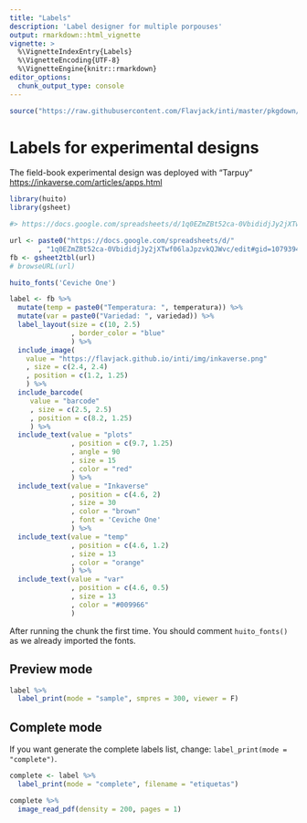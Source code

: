```yaml
---
title: "Labels"
description: 'Label designer for multiple porpouses'
output: rmarkdown::html_vignette
vignette: >
  %\VignetteIndexEntry{Labels}
  %\VignetteEncoding{UTF-8}
  %\VignetteEngine{knitr::rmarkdown}
editor_options: 
  chunk_output_type: console
---
```


```r
source("https://raw.githubusercontent.com/Flavjack/inti/master/pkgdown/favicon/docs.r")
```

# Labels for experimental designs

The field-book experimental design was deployed with "Tarpuy" <https://inkaverse.com/articles/apps.html>

```r
library(huito)
library(gsheet)

#> https://docs.google.com/spreadsheets/d/1q0EZmZBt52ca-0VbididjJy2jXTwf06laJpzvkQJWvc/edit#gid=107939497

url <- paste0("https://docs.google.com/spreadsheets/d/"
       , "1q0EZmZBt52ca-0VbididjJy2jXTwf06laJpzvkQJWvc/edit#gid=107939497")
fb <- gsheet2tbl(url)
# browseURL(url)

huito_fonts('Ceviche One')

label <- fb %>% 
  mutate(temp = paste0("Temperatura: ", temperatura)) %>% 
  mutate(var = paste0("Variedad: ", variedad)) %>% 
  label_layout(size = c(10, 2.5)
               , border_color = "blue"
               ) %>%
  include_image(
    value = "https://flavjack.github.io/inti/img/inkaverse.png"
    , size = c(2.4, 2.4)
    , position = c(1.2, 1.25)
    ) %>%
  include_barcode(
     value = "barcode"
     , size = c(2.5, 2.5)
     , position = c(8.2, 1.25)
     ) %>%
  include_text(value = "plots"
               , position = c(9.7, 1.25)
               , angle = 90
               , size = 15
               , color = "red"
               ) %>%
  include_text(value = "Inkaverse"
               , position = c(4.6, 2)
               , size = 30
               , color = "brown"
               , font = 'Ceviche One'
               ) %>%
  include_text(value = "temp"
               , position = c(4.6, 1.2)
               , size = 13
               , color = "orange"
               ) %>%
  include_text(value = "var"
               , position = c(4.6, 0.5)
               , size = 13
               , color = "#009966"
               ) 
```

After running the chunk the first time. You should comment `huito_fonts()` as we already imported the fonts. 

## Preview mode

```r
label %>% 
  label_print(mode = "sample", smpres = 300, viewer = F)
```

## Complete mode

If you want generate the complete labels list, change: `label_print(mode = "complete")`.

```r
complete <- label %>% 
  label_print(mode = "complete", filename = "etiquetas")
```

```r
complete %>% 
  image_read_pdf(density = 200, pages = 1) 
```

